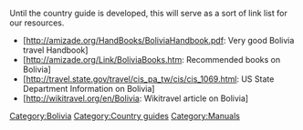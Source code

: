 Until the country guide is developed, this will serve as a sort of link list for our resources. 

* [http://amizade.org/HandBooks/BoliviaHandbook.pdf: Very good Bolivia travel Handbook]
* [http://amizade.org/Link/BoliviaBooks.htm: Recommended books on Bolivia]
* [http://travel.state.gov/travel/cis_pa_tw/cis/cis_1069.html: US State Department Information on Bolivia]
* [http://wikitravel.org/en/Bolivia: Wikitravel article on Bolivia]


[[Category:Bolivia]]
[[Category:Country guides]]
[[Category:Manuals]]
